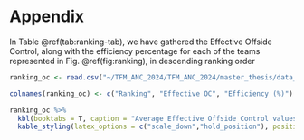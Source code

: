 # Appendix 

In Table \@ref(tab:ranking-tab), we have gathered the Effective Offside Control, along with the efficiency percentage for each of the teams represented in Fig. \@ref(fig:ranking), in descending ranking order

```r
ranking_oc <- read.csv("~/TFM_ANC_2024/TFM_ANC_2024/master_thesis/data_samples/ranking_oc.txt")

colnames(ranking_oc) <- c("Ranking", "Effective OC", "Efficiency (%)")

ranking_oc %>%
  kbl(booktabs = T, caption = "Average Effective Offside Control values and Efficiency for each team analyzed") %>%
  kable_styling(latex_options = c("scale_down","hold_position"), position = "center")



```


